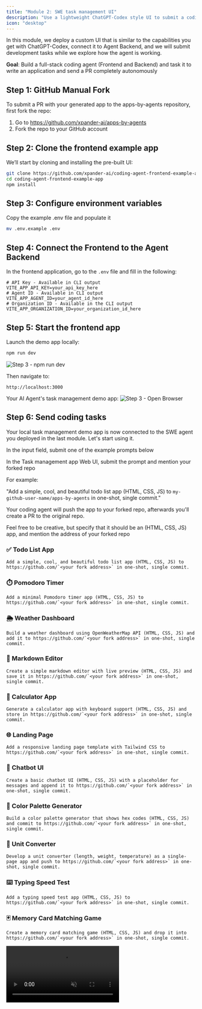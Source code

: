 ```yaml
---
title: "Module 2: SWE task management UI"
description: "Use a lightweight ChatGPT-Codex style UI to submit a coding task to your SWE agent"
icon: "desktop"
---
```


<Note>
In this module, we deploy a custom UI that is similar to the capabilities you get with ChatGPT-Codex, connect it to Agent Backend, and we will submit development tasks while we explore how the agent is working.
</Note>

**Goal**: Build a full-stack coding agent (Frontend and Backend) and task it to write an application and send a PR completely autonomously

## Step 1: GitHub Manual Fork

To submit a PR with your generated app to the apps-by-agents repository, first fork the repo:

1. Go to https://github.com/xpander-ai/apps-by-agents
2. Fork the repo to your GitHub account

## Step 2: Clone the frontend example app

We’ll start by cloning and installing the pre-built UI:

```bash
git clone https://github.com/xpander-ai/coding-agent-frontend-example-app.git
cd coding-agent-frontend-example-app
npm install
```

## Step 3: Configure environment variables

Copy the example .env file and populate it

```bash
mv .env.example .env
```

## Step 4: Connect the Frontend to the Agent Backend

In the frontend application, go to the `.env` file and fill in the following:

```env
# API Key - Available in CLI output
VITE_APP_API_KEY=your_api_key_here
# Agent ID - Available in CLI output
VITE_APP_AGENT_ID=your_agent_id_here
# Organization ID - Available in the CLI output
VITE_APP_ORGANIZATION_ID=your_organization_id_here
```

## Step 5: Start the frontend app

Launch the demo app locally:

```bash
npm run dev
```

![Step 3 - npm run dev](/images/workshops/swe-npm-run-dev.png)

Then navigate to:

```
http://localhost:3000
```

Your AI Agent's task management demo app:
![Step 3 - Open Browser](/images/workshops/swe-blank-tasks-manager.png)

## Step 6: Send coding tasks

Your local task management demo app is now connected to the SWE agent you deployed in the last module. Let's start using it.

In the input field, submit one of the example prompts below

<Note>
In the Task management app Web UI, submit the prompt and mention your forked repo

For example:

"Add a simple, cool, and beautiful todo list app (HTML, CSS, JS) to `my-github-user-name/apps-by-agents` in one-shot, single commit."

Your coding agent will push the app to your forked repo, afterwards you'll create a PR to the original repo.
</Note>

Feel free to be creative, but specify that it should be an (HTML, CSS, JS) app, and mention the address of your forked repo

<Accordion title="Prompt Examples for apps-by-agents">

### ✅ Todo List App
```text
Add a simple, cool, and beautiful todo list app (HTML, CSS, JS) to https://github.com/`<your fork address>` in one-shot, single commit.
```

### ⏱️ Pomodoro Timer

```text
Add a minimal Pomodoro timer app (HTML, CSS, JS) to https://github.com/`<your fork address>` in one-shot, single commit.
```

### 🌦️ Weather Dashboard

```text
Build a weather dashboard using OpenWeatherMap API (HTML, CSS, JS) and add it to https://github.com/`<your fork address>` in one-shot, single commit.
```

### 📝 Markdown Editor

```text
Create a simple markdown editor with live preview (HTML, CSS, JS) and save it in https://github.com/`<your fork address>` in one-shot, single commit.
```

### 🧮 Calculator App

```text
Generate a calculator app with keyboard support (HTML, CSS, JS) and store in https://github.com/`<your fork address>` in one-shot, single commit.
```

### 🌐 Landing Page

```text
Add a responsive landing page template with Tailwind CSS to https://github.com/`<your fork address>` in one-shot, single commit.
```

### 💬 Chatbot UI

```text
Create a basic chatbot UI (HTML, CSS, JS) with a placeholder for messages and append it to https://github.com/`<your fork address>` in one-shot, single commit.
```

### 🎨 Color Palette Generator

```text
Build a color palette generator that shows hex codes (HTML, CSS, JS) and commit to https://github.com/`<your fork address>` in one-shot, single commit.
```

### 📏 Unit Converter

```text
Develop a unit converter (length, weight, temperature) as a single-page app and push to https://github.com/`<your fork address>` in one-shot, single commit.
```

### ⌨️ Typing Speed Test

```text
Add a typing speed test app (HTML, CSS, JS) to https://github.com/`<your fork address>` in one-shot, single commit.
```

### 🃏 Memory Card Matching Game

```text
Create a memory card matching game (HTML, CSS, JS) and drop it into https://github.com/`<your fork address>` in one-shot, single commit.
```

</Accordion>

<Frame>
  <video autoPlay muted loop playsInline className="w-full aspect-video" src="https://assets.xpanderai.io/workshops/videos/swe-send-task.mp4" />
</Frame>

---

## Step 7: Track task execution

Click **View codex logs** to view real-time execution details and explore the logs.
Pay attention to the way Codex manages and runs the agentic loop and the creation process of your app.

> ⏳ **Note**: Task execution takes a few minutes - sit back, relax, and watch the agent work its magic. Codex may split the task into multiple sub-tasks that can take up to 15 minutes. If it takes more than 15 minutes, just let it run in the background and proceed with the rest of the workshop.

<Frame>
  <video autoPlay muted loop playsInline className="w-full aspect-video" src="https://assets.xpanderai.io/workshops/videos/swe-track-result.mp4" />
</Frame>

You’ll see:

- **Top**: The original prompt or task
- **Popup**: Logs and generated output from the agent
- **Result**: Execution result
- **Logs & Messages Buttons**: Execution messages logs & codex execution logs

<Accordion title="How does this work?">

  When you submit a task, the app uses the **xpander.ai SDK** (via a **Web Worker**) to create and run the task in the cloud - fully serverless.

  The worker handles:
  - Creating tasks → [`createTask()` in `workers/xpanderWorker.ts`](https://github.com/xpander-ai/coding-agent-frontend-example-app/blob/main/src/workers/xpanderWorker.ts#L79)
  - Fetching task details and logs → [`useTask()` and `useLogs()` in `hooks/`](https://github.com/xpander-ai/coding-agent-frontend-example-app/tree/main/src/hooks)

  The UI polls task status and updates in real time using **React Query**.  
  You can see this in action inside:
  - [`Dashboard`](https://github.com/xpander-ai/coding-agent-frontend-example-app/blob/main/src/pages/Dashboard.tsx): task list and creation
  - [`TaskDetails`](https://github.com/xpander-ai/coding-agent-frontend-example-app/blob/main/src/pages/TaskDetails.tsx): real-time updates, logs, messages

  The **Codex tool** streams logs to a centralized **Logstash** tied to your **account**.  
  Logs are stored for a limited period and made available via the `logs.xpander.ai` micro-service.

  The frontend fetches these logs through polling (every 2s) using the SDK inside a Web Worker.

  💡 A task can include multiple threads - each representing a conversation or execution chain tied to your agent.
</Accordion>

Successful app creation

![swe coding task result with pr](/images/workshops/swe-coding-task-result-with-pr.png)

<Note>
Pay attention, your PR is targeting the fork and not xpander's repo
</Note>

## Summary and next steps

Your SWE task management UI is now live and connected to the SWE agent hosted on xpander.ai.
Through the UI, you instructed the agent to build an application and push it to the apps-by-agents repo.

→ Proceed to [Module 3: Advanced customization](./03-advanced-customization)
